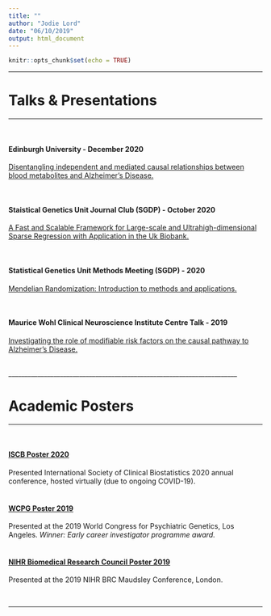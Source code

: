 ```yaml
---
title: ""
author: "Jodie Lord"
date: "06/10/2019"
output: html_document
---
```



```r
knitr::opts_chunk$set(echo = TRUE)
```

_______________________________________________________________________


# Talks & Presentations

_______________________________________________________________________

<br/>


#### Edinburgh University - December 2020

[Disentangling independent and mediated causal relationships between blood metabolites and Alzheimer's Disease.](https://jodielord.netlify.com/Edinburgh_dec2020.pdf)

<br/>


#### Staistical Genetics Unit Journal Club (SGDP) - October 2020

[A Fast and Scalable Framework for Large-scale and Ultrahigh-dimensional Sparse Regression with Application in the Uk Biobank.](https://jodielord.netlify.com/JournalClub_1020.pdf)

<br/>



#### Statistical Genetics Unit Methods Meeting (SGDP) - 2020

[Mendelian Randomization: Introduction to methods and applications.](https://jodielord.netlify.com/methods_meeting_MR_JL_2020.pdf)

<br/>

#### Maurice Wohl Clinical Neuroscience Institute Centre Talk - 2019

[Investigating the role of modifiable risk factors on the causal pathway to Alzheimer's Disease.](https://jodielord.netlify.com/JodieLord_MWCNI_2019.pdf)


<br/>
_______________________________________________________________________


# Academic Posters

_______________________________________________________________________

<br/>

#### [ISCB Poster 2020](https://jodielord.netlify.com/ISCB_poster_2020_animated.gif)

Presented International Society of Clinical Biostatistics 2020 annual conference, hosted virtually (due to ongoing COVID-19).
<br/>
<br/>


#### [WCPG Poster 2019](https://jodielord.netlify.com/WCPG2019_JodieLord.pdf)

Presented at the 2019 World Congress for Psychiatric Genetics, Los Angeles. _Winner: Early career investigator programme award._
<br/>
<br/>

#### [NIHR Biomedical Research Council Poster 2019](https://jodielord.netlify.com/JL_BRC_Poster2019.pdf)

Presented at the 2019 NIHR BRC Maudsley Conference, London.

<br/>

____________

<br/>
